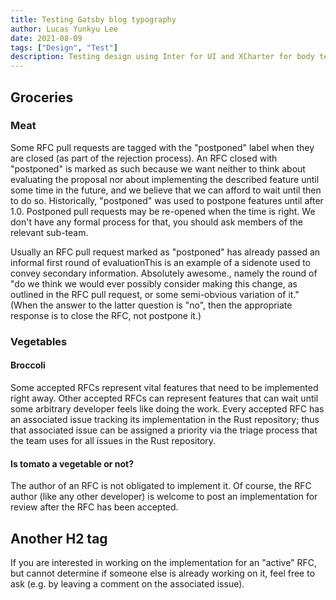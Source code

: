 ```yaml
---
title: Testing Gatsby blog typography
author: Lucas Yunkyu Lee
date: 2021-08-09
tags: ["Design", "Test"]
description: Testing design using Inter for UI and XCharter for body text
---
```


## Groceries

### Meat

Some RFC pull requests are tagged with the "postponed" label when they are closed (as part of the rejection process).
An RFC closed with "postponed" is marked as such because we want neither to think about evaluating the proposal nor about implementing the described feature until some time in the future, and we believe that we can afford to wait until then to do so.
Historically, "postponed" was used to postpone features until after 1.0.
Postponed pull requests may be re-opened when the time is right.
We don't have any formal process for that, you should ask members of the relevant sub-team.

Usually an RFC pull request marked as "postponed" has already passed an informal first round of evaluation<Sidenote>This is an example of a sidenote used to convey secondary information. Absolutely awesome.</Sidenote>,
namely the round of "do we think we would ever possibly consider making this change,
as outlined in the RFC pull request, or some semi-obvious variation of it."
(When the answer to the latter question is "no", then the appropriate response is to close the RFC, not postpone it.)

### Vegetables

#### Broccoli

Some accepted RFCs represent vital features that need to be implemented right away.
Other accepted RFCs can represent features that can wait until some arbitrary developer feels like doing the work.
Every accepted RFC has an associated issue tracking its implementation in the Rust repository; thus that associated issue can be assigned a priority via the triage process that the team uses for all issues in the Rust repository.

#### Is tomato a vegetable or not?

The author of an RFC is not obligated to implement it.
Of course, the RFC author (like any other developer) is welcome to post an implementation for review after the RFC has been accepted.

## Another H2 tag

If you are interested in working on the implementation for an "active" RFC, but cannot determine if someone else is already working on it, feel free to ask (e.g.
by leaving a comment on the associated issue).
